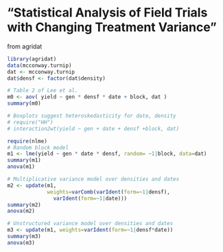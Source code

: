 "Statistical Analysis of Field Trials with Changing Treatment Variance"
========================================================

from agridat
```r
library(agridat)
data(mcconway.turnip)
dat <- mcconway.turnip
dat$densf <- factor(dat$density)

# Table 2 of Lee et al.
m0 <- aov( yield ~ gen * densf * date + block, dat )
summary(m0)

# Boxplots suggest heteroskedasticity for date, density
# require("HH")
# interaction2wt(yield ~ gen + date + densf +block, dat)

require(nlme)
# Random block model
m1 <- lme(yield ~ gen * date * densf, random= ~1|block, data=dat)
summary(m1)
anova(m1)

# Multiplicative variance model over densities and dates
m2 <- update(m1,
             weights=varComb(varIdent(form=~1|densf),
               varIdent(form=~1|date)))
summary(m2)
anova(m2)

# Unstructured variance model over densities and dates
m3 <- update(m1, weights=varIdent(form=~1|densf*date))
summary(m3)
anova(m3)
```
